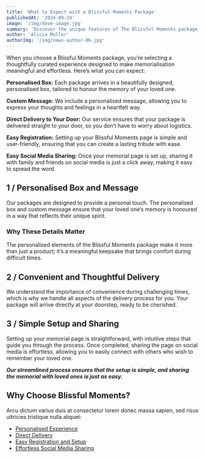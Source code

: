 ```yaml
---
title: 'What to Expect with a Blissful Moments Package'
publishedAt: '2024-09-24'
image: '/img/dove-image.jpg'
summary: 'Discover the unique features of The Blissful Moments package, including a personalised box, custom message, easy registration, and more.'
author: 'Alicia Muller'
authorImg: '/img/news-author-06.jpg'
---
```


When you choose a Blissful Moments package, you’re selecting a thoughtfully curated experience designed to make memorialisation meaningful and effortless. Here’s what you can expect:

**Personalised Box:** Each package arrives in a beautifully designed, personalised box, tailored to honour the memory of your loved one.

**Custom Message:** We include a personalised message, allowing you to express your thoughts and feelings in a heartfelt way.

**Direct Delivery to Your Door:** Our service ensures that your package is delivered straight to your door, so you don’t have to worry about logistics.

**Easy Registration:** Setting up your Blissful Moments page is simple and user-friendly, ensuring that you can create a lasting tribute with ease.

**Easy Social Media Sharing:** Once your memorial page is set up, sharing it with family and friends on social media is just a click away, making it easy to spread the word.

<Separator />

## 1 / Personalised Box and Message

Our packages are designed to provide a personal touch. The personalised box and custom message ensure that your loved one’s memory is honoured in a way that reflects their unique spirit.

### Why These Details Matter

The personalised elements of the Blissful Moments package make it more than just a product; it’s a meaningful keepsake that brings comfort during difficult times.

<Separator />

## 2 / Convenient and Thoughtful Delivery

We understand the importance of convenience during challenging times, which is why we handle all aspects of the delivery process for you. Your package will arrive directly at your doorstep, ready to be cherished.


<Separator />

## 3 / Simple Setup and Sharing

Setting up your memorial page is straightforward, with intuitive steps that guide you through the process. Once completed, sharing the page on social media is effortless, allowing you to easily connect with others who wish to remember your loved one.

**_Our streamlined process ensures that the setup is simple, and sharing the memorial with loved ones is just as easy._**

<Separator />

## Why Choose Blissful Moments?

Arcu dictum varius duis at consectetur lorem donec massa sapien, sed risus ultricies tristique nulla aliquet:

*   [Personalised Experience](#0)
*   [Direct Delivery](#0)
*   [Easy Registration and Setup](#0)
*   [Effortless Social Media Sharing](#0)

